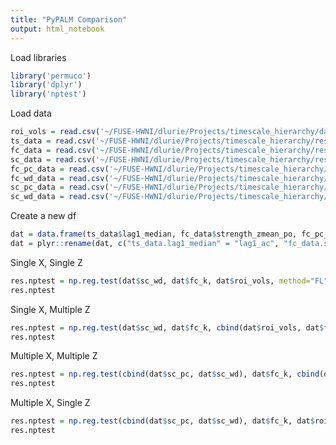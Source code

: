 ```yaml
---
title: "PyPALM Comparison"
output: html_notebook
---
```

Load libraries
```r
library('permuco')
library('dplyr')
library('nptest')
```

Load data
```r
roi_vols = read.csv('~/FUSE-HWNI/dlurie/Projects/timescale_hierarchy/data/resources/BNA_ROI_volumes.txt', header = FALSE, col.names = "Z")
ts_data = read.csv('~/FUSE-HWNI/dlurie/Projects/timescale_hierarchy/results/NKI-1400_CompCorGSR_BNA_timescales_median.csv')[-1]
fc_data = read.csv('~/FUSE-HWNI/dlurie/Projects/timescale_hierarchy/results/NKI-1400_CompCorGSR_BNA_centralities.tsv', sep='\t')[-1]
sc_data = read.csv('~/FUSE-HWNI/dlurie/Projects/timescale_hierarchy/results/Yeh_BNA_EIR_qa_nothresh_centralities.tsv', sep='\t')[-1]
fc_pc_data = read.csv('~/FUSE-HWNI/dlurie/Projects/timescale_hierarchy/results/NKI_1400_CompCorGSR_BNA_zmat_mean_po_Louvain/MegaPart_gamma2p2_PC.txt', sep='\t', header=FALSE)
fc_wd_data = read.csv('~/FUSE-HWNI/dlurie/Projects/timescale_hierarchy/results/NKI_1400_CompCorGSR_BNA_zmat_mean_po_Louvain/MegaPart_gamma2p2_WMDz.txt', sep='\t', header=FALSE)
sc_pc_data = read.csv('~/FUSE-HWNI/dlurie/Projects/timescale_hierarchy/results/Yeh_BNA_EIR_qa_nothresh_Louvain/gamma1p2_PC.txt', sep='\t', header=FALSE)
sc_wd_data = read.csv('~/FUSE-HWNI/dlurie/Projects/timescale_hierarchy/results/Yeh_BNA_EIR_qa_nothresh_Louvain/gamma1p2_WMDz.txt', sep='\t', header=FALSE)
```

Create a new df
```r
dat = data.frame(ts_data$lag1_median, fc_data$strength_zmean_po, fc_pc_data$V1, fc_wd_data$V1, sc_data$strength, sc_pc_data$V1, sc_wd_data$V1, roi_vols$Z)
dat = plyr::rename(dat, c("ts_data.lag1_median" = "lag1_ac", "fc_data.strength_zmean_po" = "fc_k", "sc_data.strength" = "sc_k", "roi_vols.Z" = "roi_vols", "fc_pc_data.V1" = "fc_pc", "sc_pc_data.V1" = "sc_pc", "sc_wd_data.V1" = "sc_wd", "fc_wd_data.V1" = "fc_wd"))
```


Single X, Single Z
```r
res.nptest = np.reg.test(dat$sc_wd, dat$fc_k, dat$roi_vols, method="FL", R=100000, homosced = TRUE)
res.nptest
```
Single X, Multiple Z
```r
res.nptest = np.reg.test(dat$sc_wd, dat$fc_k, cbind(dat$roi_vols, dat$fc_pc), method="FL", R=100000, homosced = TRUE)
res.nptest
```
Multiple X, Multiple Z
```r
res.nptest = np.reg.test(cbind(dat$sc_pc, dat$sc_wd), dat$fc_k, cbind(dat$roi_vols, dat$fc_pc), method="FL", R=100000, homosced = TRUE)
res.nptest
```
Multiple X, Single Z
```r
res.nptest = np.reg.test(cbind(dat$sc_pc, dat$sc_wd), dat$fc_k, dat$roi_vols, method="FL", R=100000, homosced = TRUE)
res.nptest
```